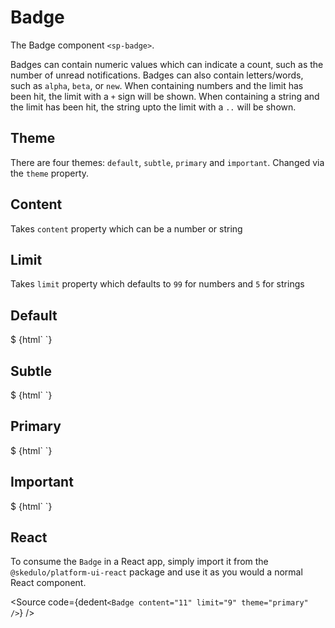 

<Meta title="Components/Badge" component="sp-badge" />

# Badge

The Badge component `<sp-badge>`.

Badges can contain numeric values which can indicate a count, such as the number of unread notifications.
Badges can also contain letters/words, such as `alpha`, `beta`, or `new`.
When containing numbers and the limit has been hit, the limit with a `+` sign will be shown.
When containing a string and the limit has been hit, the string upto the limit with a `..` will be shown.

## Theme

There are four themes: `default`, `subtle`, `primary` and `important`. Changed via the `theme` property.

## Content

Takes `content` property which can be a number or string

## Limit

Takes `limit` property which defaults to `99` for numbers and `5` for strings

## Default

<Canvas>
  <Story name="Default">
    $
    {html`<sp-badge content="9"></sp-badge> <sp-badge content="100"></sp-badge>
      <sp-badge content="100" limit="101"></sp-badge> <sp-badge content="beta"></sp-badge>
      <sp-badge content="beta" limit="2"></sp-badge>`}
  </Story>
</Canvas>

## Subtle

<Canvas>
  <Story name="Subtle">
    $
    {html`<sp-badge theme="subtle" content="9"></sp-badge> <sp-badge theme="subtle" content="100"></sp-badge>
      <sp-badge theme="subtle" content="100" limit="101"></sp-badge>
      <sp-badge theme="subtle" content="beta"></sp-badge>
      <sp-badge theme="subtle" content="beta" limit="2"></sp-badge>`}
  </Story>
</Canvas>

## Primary

<Canvas>
  <Story name="Primary">
    $
    {html`<sp-badge theme="primary" content="9"></sp-badge>
      <sp-badge theme="primary" content="100"></sp-badge>
      <sp-badge theme="primary" content="100" limit="101"></sp-badge>
      <sp-badge theme="primary" content="beta"></sp-badge>
      <sp-badge theme="primary" content="beta" limit="2"></sp-badge>`}
  </Story>
</Canvas>

## Important

<Canvas>
  <Story name="Important">
    $
    {html`<sp-badge theme="important" content="9"></sp-badge>
      <sp-badge theme="important" content="100"></sp-badge>
      <sp-badge theme="important" content="100" limit="101"></sp-badge>
      <sp-badge theme="important" content="beta"></sp-badge>
      <sp-badge theme="important" content="beta" limit="2"></sp-badge>`}
  </Story>
</Canvas>

## React

To consume the `Badge` in a React app, simply import it from the `@skedulo/platform-ui-react` package and use it as you would a normal React component.

<Source
  code={dedent`
    <Badge content="11" limit="9" theme="primary"  />
  `}
/>
